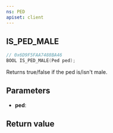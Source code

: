```yaml
---
ns: PED
apiset: client
---
```

## IS_PED_MALE

```c
// 0x6D9F5FAA7488BA46
BOOL IS_PED_MALE(Ped ped);
```

Returns true/false if the ped is/isn't male.

## Parameters
* **ped**:

## Return value